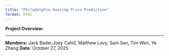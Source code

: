 ```yaml
---
title: "Philadelphia Housing Price Prediction"
format: html
---
```


**Project Overview:**

---

**Members:** Jack Bader,Joey Cahill, Matthew Levy, Sam Sen, Tim Wen, Ye Zhang 
**Date:** October 27, 2025